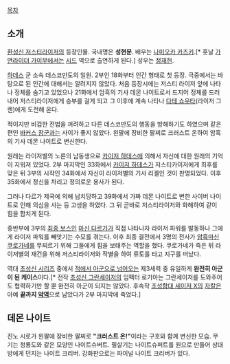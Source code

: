 [[목차]]
== 소개 ==
[[환성신 저스티라이저]]의 등장인물. 국내명은 '''성현문'''. 배우는 [[나미오카 카즈키]].[* 훗날 [[가면라이더 가이무]]에서는 [[시드(가면라이더 가이무)|시드]] 역으로 출연하게 된다.] 성우는 [[정재헌]].

[[카이저 하데스|하데스]] 군 소속 데스코만도의 일원. 2부인 18화부터 인간 형태로 첫 등장. 극중에서는 바탕으로 된 인간에 대해서는 알려지지 않았다. 처음 등장시에는 저스티 라이저 앞에 나타나 정체를 숨기고 있었으나 21화에서 암흑의 기사 데몬 나이트로서 드지어 정체를 드러내어 저스티라이저에게 승부를 걸게 되고 그 이후에 계속 나타나 [[다테 쇼우타]](라이저 그렌)에게 도전해 온다.

적이지만 비겁한 전법을 꺼려하고 다른 데스코만도의 행동을 방해하기도 하였으며 같은 편인 [[바커스 장군]]과는 사이가 좋지 않았다. 왼팔에 장비한 팔찌로 크러스트 온하여 암흑의 기사 데몬 나이트로 변신한다.

원래는 라이저별의 노른의 남동생으로 [[카이저 하데스]]에 의해서 자신에 대한 원래의 기억이 지워져 있었다. 2부 마지막인 33화에서 [[카이저 하데스]]가 저스티카이저에게 최후를 맞은 뒤 3부의 시작인 34화에서 자신이 라이저별의 기사 리겔인 것이 판명되었다. 이후 35화에서 정신을 차리고 정의로운 용사가 된다.

그러나 다르가 제국에 의해 납치당하고 39화에서 가짜 데몬 나이트로 변한 사이버 나이트로 인해 의심을 사는 등 고생을 하였다. 그 뒤 곧바로 저스티라이저와 화해하여 같이 힘을 합치게 된다.

종반부에 3부의 [[최종 보스]]인 [[마신 다르가]]가 직접 나타나자 라이저 파워를 발동하나 그에게 라이저 파워를 빼앗기는 수모를 겪는다. 이후 최종 결전에서 3명의 전사가 [[마신 다르가|암흑마신 쿠로가네]]를 무찌르기 위해 그들에게 힘을 보태주는 역할을 했다. 쿠로가네가 죽은 뒤 라이저별의 재건을 위해 저스티라이저와 작별을 하여 류토를 타고 지구를 떠났다.

역대 [[초성신 시리즈]] 중에서 [[아군이 된 적 보정|적에서 아군으로 넘어오는]] 제3세력 중 유일하게 '''완전히 아군이 된 케이스'''이다.[* 전작 [[초성신 그란세이저]]의 임팩터 로기아는 그란세이저를 도와주어도 협력하기만 할 뿐 완전히 아군이 되지는 않았다. 후속작 [[초성함대 세이저 X]]의 [[자칼#s-2.3|자칼]]은 아예 '''끝까지 [[악역]]'''으로 남았다가 2부 마지막에 죽었다.]

== 데몬 나이트 ==
진노 시로가 왼팔에 장비한 팔찌로 '''"크러스트 온!"'''이라는 구호와 함께 변신한 모습. 무기는 청룡도와 같은 모양인 나이트슈버트. 필살기는 나이트슈퍼트를 원으로 만들어 상대방에게 던지는 나이트 크리버. 강화판으로는 파이널 나이트 크리버가 있다.

